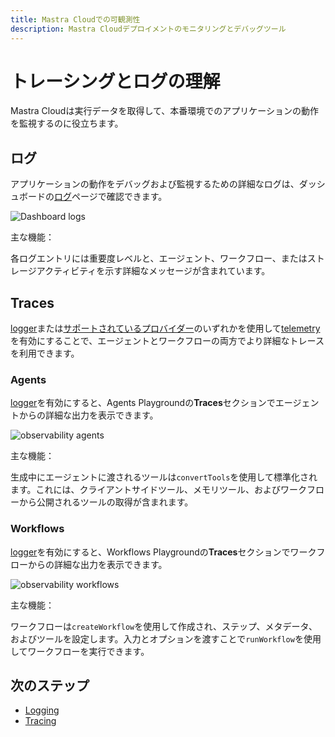 ```yaml
---
title: Mastra Cloudでの可観測性
description: Mastra Cloudデプロイメントのモニタリングとデバッグツール
---
```





# トレーシングとログの理解

Mastra Cloudは実行データを取得して、本番環境でのアプリケーションの動作を監視するのに役立ちます。

<MastraCloudCallout />



## ログ

アプリケーションの動作をデバッグおよび監視するための詳細なログは、ダッシュボードの[ログ](/docs/mastra-cloud/dashboard#logs)ページで確認できます。

![Dashboard logs](/image/mastra-cloud/mastra-cloud-dashboard-logs.jpg)

主な機能：

各ログエントリには重要度レベルと、エージェント、ワークフロー、またはストレージアクティビティを示す詳細なメッセージが含まれています。



## Traces

[logger](/docs/observability/logging)または[サポートされているプロバイダー](/reference/observability/providers)のいずれかを使用して[telemetry](/docs/observability/tracing)を有効にすることで、エージェントとワークフローの両方でより詳細なトレースを利用できます。

### Agents

[logger](/docs/observability/logging)を有効にすると、Agents Playgroundの**Traces**セクションでエージェントからの詳細な出力を表示できます。

![observability agents](/image/mastra-cloud/mastra-cloud-observability-agents.jpg)

主な機能：

生成中にエージェントに渡されるツールは`convertTools`を使用して標準化されます。これには、クライアントサイドツール、メモリツール、およびワークフローから公開されるツールの取得が含まれます。


### Workflows

[logger](/docs/observability/logging)を有効にすると、Workflows Playgroundの**Traces**セクションでワークフローからの詳細な出力を表示できます。

![observability workflows](/image/mastra-cloud/mastra-cloud-observability-workflows.jpg)

主な機能：

ワークフローは`createWorkflow`を使用して作成され、ステップ、メタデータ、およびツールを設定します。入力とオプションを渡すことで`runWorkflow`を使用してワークフローを実行できます。



## 次のステップ

- [Logging](/docs/observability/logging)
- [Tracing](/docs/observability/tracing)
